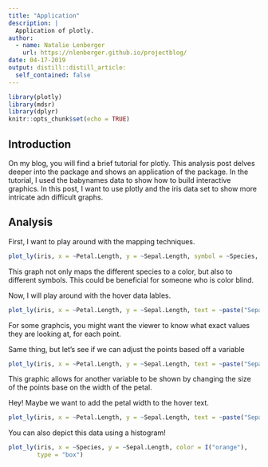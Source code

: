 ```yaml
---
title: "Application"
description: |
  Application of plotly.
author:
  - name: Natalie Lenberger
    url: https://nlenberger.github.io/projectblog/
date: 04-17-2019
output: distill::distill_article:
  self_contained: false
---
```


```r
library(plotly)
library(mdsr)
library(dplyr)
knitr::opts_chunk$set(echo = TRUE)
```


## Introduction

On my blog, you will find a brief tutorial for plotly. This analysis post delves deeper into the package and shows an application of the package. In the tutorial, I used the babynames data to show how to build interactive graphics. In this post, I want to use plotly and the iris data set to show more intricate adn difficult graphs.

## Analysis

First, I want to play around with the mapping techniques.

```r
plot_ly(iris, x = ~Petal.Length, y = ~Sepal.Length, symbol = ~Species, symbols = c("circle", "x"), marker = list(size=5, opacity=0.5))
```
This graph not only maps the different species to a color, but also to different symbols. This could be beneficial for someone who is color blind. 


Now, I will play around with the hover data lables.

```r
plot_ly(iris, x = ~Petal.Length, y = ~Sepal.Length, text = ~paste("Sepal Length:", Sepal.Length, ",", "Petal Length:", Petal.Length), color = ~Species)
```

For some graphcis, you might want the viewer to know what exact values they are looking at, for each point. 


Same thing, but let's see if we can adjust the points based off a variable

```r
plot_ly(iris, x = ~Petal.Length, y = ~Sepal.Length, text = ~paste("Sepal Length:", Sepal.Length, ",", "Petal Length:", Petal.Length), color = ~Species, size = ~Petal.Width)
```

This graphic allows for another variable to be shown by changing the size of the points base on the width of the petal. 

Hey! Maybe we want to add the petal width to the hover text.

```r
plot_ly(iris, x = ~Petal.Length, y = ~Sepal.Length, text = ~paste("Sepal Length:", Sepal.Length, ",", "Petal Length:", Petal.Length, ",", "Petal Width", Petal.Width), color = ~Species, size = ~Petal.Width)
```


You can also depict this data using a histogram! 

```r
plot_ly(iris, x = ~Species, y = ~Sepal.Length, color = I("orange"),
        type = "box")
```




